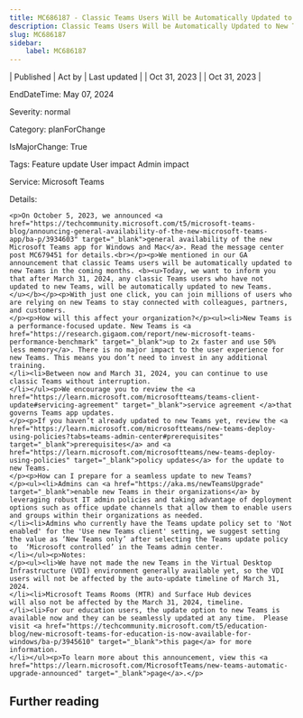 ```yaml
---
title: MC686187 - Classic Teams Users Will be Automatically Updated to New Teams After March 31, 2024
description: Classic Teams Users Will be Automatically Updated to New Teams After March 31, 2024
slug: MC686187
sidebar:
    label: MC686187
---
```



| Published | Act by | Last updated |
| Oct 31, 2023 |  | Oct 31, 2023 |

EndDateTime: May 07, 2024

Severity: normal

Category: planForChange

IsMajorChange: True

Tags: Feature update User impact Admin impact

Service: Microsoft Teams

Details: 

```
<p>On October 5, 2023, we announced <a href="https://techcommunity.microsoft.com/t5/microsoft-teams-blog/announcing-general-availability-of-the-new-microsoft-teams-app/ba-p/3934603" target="_blank">general availability of the new Microsoft Teams app for Windows and Mac</a>. Read the message center post MC679451 for details.<br></p><p>We mentioned in our GA announcement that classic Teams users will be automatically updated to new Teams in the coming months. <b><u>Today, we want to inform you that after March 31, 2024, any classic Teams users who have not updated to new Teams, will be automatically updated to new Teams. 
</u></b></p><p>With just one click, you can join millions of users who are relying on new Teams to stay connected with colleagues, partners, and customers. 
</p><p>How will this affect your organization?</p><ul><li>New Teams is a performance-focused update. New Teams is <a href="https://research.gigaom.com/report/new-microsoft-teams-performance-benchmark" target="_blank">up to 2x faster and use 50% less memory</a>. There is no major impact to the user experience for new Teams. This means you don’t need to invest in any additional training.  
</li><li>Between now and March 31, 2024, you can continue to use classic Teams without interruption.  
</li></ul><p>We encourage you to review the <a href="https://learn.microsoft.com/microsoftteams/teams-client-update#servicing-agreement" target="_blank">service agreement </a>that governs Teams app updates.
</p><p>If you haven’t already updated to new Teams yet, review the <a href="https://learn.microsoft.com/microsoftteams/new-teams-deploy-using-policies?tabs=teams-admin-center#prerequisites" target="_blank">prerequisites</a> and <a href="https://learn.microsoft.com/microsoftteams/new-teams-deploy-using-policies" target="_blank">policy updates</a> for the update to new Teams.
</p><p>How can I prepare for a seamless update to new Teams?
</p><ul><li>Admins can <a href="https://aka.ms/newTeamsUpgrade" target="_blank">enable new Teams in their organizations</a> by leveraging robust IT admin policies and taking advantage of deployment options such as office update channels that allow them to enable users and groups within their organizations as needed. 
</li><li>Admins who currently have the Teams update policy set to 'Not enabled' for the 'Use new Teams client' setting, we suggest setting the value as ‘New Teams only’ after selecting the Teams update policy to  ‘Microsoft controlled’ in the Teams admin center.       
</li></ul><p>Notes:  
</p><ul><li>We have not made the new Teams in the Virtual Desktop Infrastructure (VDI) environment generally available yet, so the VDI users will not be affected by the auto-update timeline of March 31, 2024.     
</li><li>Microsoft Teams Rooms (MTR) and Surface Hub devices        will also not be affected by the March 31, 2024, timeline.
</li><li>For our education users, the update option to new Teams is available now and they can be seamlessly updated at any time.  Please visit <a href="https://techcommunity.microsoft.com/t5/education-blog/new-microsoft-teams-for-education-is-now-available-for-windows/ba-p/3945610" target="_blank">this page</a> for more information.     
</li></ul><p>To learn more about this announcement, view this <a href="https://learn.microsoft.com/MicrosoftTeams/new-teams-automatic-upgrade-announced" target="_blank">page</a>.</p>
```

## Further reading
